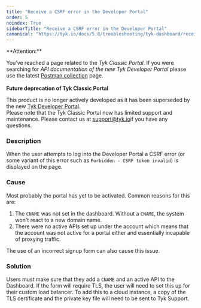 ```yaml
---
title: "Receive a CSRF error in the Developer Portal"
order: 5
noindex: True
sidebarTitle: "Receive a CSRF error in the Developer Portal"
canonical: "https://tyk.io/docs/5.8/troubleshooting/tyk-dashboard/receive-csrf-error-developer-portal"
---
```



<Warning>
**Attention:**

You’ve reached a page related to the *Tyk Classic Portal*. If you were searching for *API documentation of the new Tyk
Developer Portal* please use the latest
[Postman collection](/5.8/product-stack/tyk-enterprise-developer-portal/api-documentation/tyk-edp-api) page.
<br />
<br />
**Future deprecation of Tyk Classic Portal**

This product is no longer actively developed as it
has been superseded by the new [Tyk Developer Portal](/5.8/portal/overview/intro).
<br />
Please note that the Tyk Classic Portal now has limited support and maintenance. Please contact us at
[support@tyk.io](<mailto:support@tyk.io?subject=Tyk classic developer portal>)if you have any questions.
</Warning>


### Description

When the user attempts to log into the Developer Portal a CSRF error (or some variant of this error such as `Forbidden - CSRF token invalid`) is displayed on the page.

### Cause

Most probably the portal has yet to be activated. Common reasons for this are:

1.  The `CNAME` was not set in the dashboard. Without a `CNAME`, the system won't react to a new domain name.
2.  There were no active APIs set up under the account which means that the account was not active for a portal either and essentially incapable of proxying traffic.

The use of an incorrect signup form can also cause this issue.

### Solution

Users must make sure that they add a `CNAME` and an active API to the Dashboard. If the form will require TLS, the user will need to set this up for their custom load balancer. To add this to a cloud instance, a copy of the TLS certificate and the private key file will need to be sent to Tyk Support.